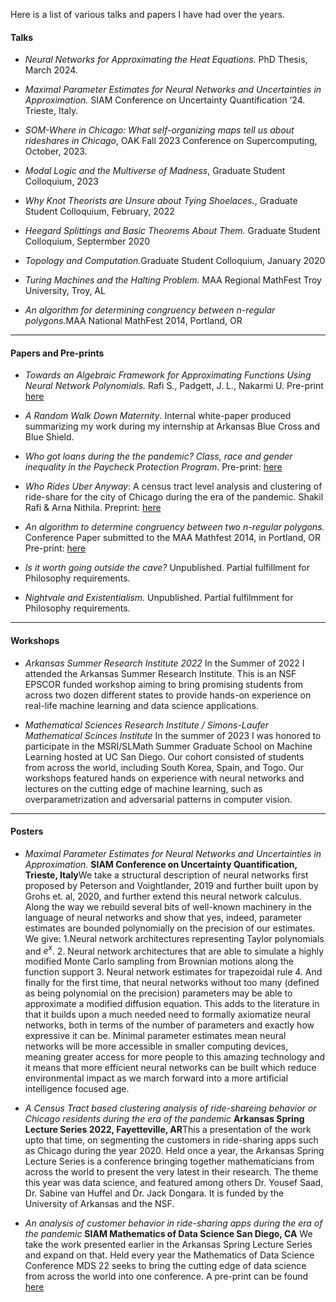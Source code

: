 Here is a list of various talks and papers I have had over the years.

#### Talks

-   *Neural Networks for Approximating the Heat Equations.* PhD Thesis, March 2024.

-   *Maximal Parameter Estimates for Neural Networks and Uncertainties in Approximation.* SIAM Conference on Uncertainty Quantification '24. Trieste, Italy.

-   *SOM-Where in Chicago: What self-organizing maps tell us about rideshares in Chicago*, OAK Fall 2023 Conference on Supercomputing, October, 2023.

-   *Modal Logic and the Multiverse of Madness*, Graduate Student Colloquium, 2023

-   *Why Knot Theorists are Unsure about Tying Shoelaces.*, Graduate Student Colloquium, February, 2022

-   *Heegard Splittings and Basic Theorems About Them.* Graduate Student Colloquium, Septermber 2020

-   *Topology and Computation.*Graduate Student Colloquium, January 2020

-   *Turing Machines and the Halting Problem.* MAA Regional MathFest Troy University, Troy, AL

-   *An algorithm for determining congruency between n-regular polygons.*MAA National MathFest 2014, Portland, OR

------------------------------------------------------------------------

#### Papers and Pre-prints

-   *Towards an Algebraic Framework for Approximating Functions Using Neural Network Polynomials.* Rafi S., Padgett, J. L., Nakarmi U. Pre-print [here](https://doi.org/10.48550/arXiv.2402.01058)

-   *A Random Walk Down Maternity*. Internal white-paper produced summarizing my work during my internship at Arkansas Blue Cross and Blue Shield.

-   *Who got loans during the the pandemic? Class, race and gender inequality in the Paycheck Protection Program*. Pre-print: [here](https://www.preprints.org/manuscript/202309.0654/v1)

-   *Who Rides Uber Anyway*: A census tract level analysis and clustering of ride-share for the city of Chicago during the era of the pandemic. Shakil Rafi & Arna Nithila. Preprint: [here](https://www.techrxiv.org/articles/preprint/Who_rides_Uber_anyway_A_census-tract_level_analysis_and_clustering_of_ride-shares_for_the_city_of_Chicago_during_the_era_of_the_pandemic/21076042/2)

-   *An algorithm to determine congruency between two n-regular polygons.* Conference Paper submitted to the MAA Mathfest 2014, in Portland, OR Pre-print: [here](https://www.preprints.org/manuscript/202303.0490/v1)

-   *Is it worth going outside the cave?* Unpublished. Partial fulfillment for Philosophy requirements.

-   *Nightvale and Existentialism.* Unpublished. Partial fulfilmment for Philosophy requirements.

------------------------------------------------------------------------

#### Workshops

-   *Arkansas Summer Research Institute 2022* In the Summer of 2022 I attended the Arkansas Summer Research Institute. This is an NSF EPSCOR funded workshop aiming to bring promising students from across two dozen different states to provide hands-on experience on real-life machine learning and data science applications.

<!-- -->

-   *Mathematical Sciences Research Institute / Simons-Laufer Mathematical Scinces Institute* In the summer of 2023 I was honored to participate in the MSRI/SLMath Summer Graduate School on Machine Learning hosted at UC San Diego. Our cohort consisted of students from across the world, including South Korea, Spain, and Togo. Our workshops featured hands on experience with neural networks and lectures on the cutting edge of machine learning, such as overparametrization and adversarial patterns in computer vision.

------------------------------------------------------------------------

#### Posters

-   *Maximal Parameter Estimates for Neural Networks and Uncertainties in Approximation*. **SIAM Conference on Uncertainty Quantification, Trieste, Italy**We take a structural description of neural networks first proposed by Peterson and Voightlander, 2019 and further built upon by Grohs et. al, 2020, and further extend this neural network calculus. Along the way we rebuild several bits of well-known machinery in the language of neural networks and show that yes, indeed, parameter estimates are bounded polynomially on the precision of our estimates. We give: 1.Neural network architectures representing Taylor polynomials and $e^x$. 2. Neural network architectures that are able to simulate a highly modified Monte Carlo sampling from Brownian motions along the function support 3. Neural network estimates for trapezoidal rule 4. And finally for the first time, that neural networks without too many (defined as being polynomial on the precision) parameters may be able to approximate a modified diffusion equation. This adds to the literature in that it builds upon a much needed need to formally axiomatize neural networks, both in terms of the number of parameters and exactly how expressive it can be. Minimal parameter estimates mean neural networks will be more accessible in smaller computing devices, meaning greater access for more people to this amazing technology and it means that more efficient neural networks can be built which reduce environmental impact as we march forward into a more artificial intelligence focused age.

-   *A Census Tract based clustering analysis of ride-shareing behavior or Chicago residents during the era of the pandemic* **Arkansas Spring Lecture Series 2022, Fayetteville, AR**This a presentation of the work upto that time, on segmenting the customers in ride-sharing apps such as Chicago during the year 2020. Held once a year, the Arkansas Spring Lecture Series is a conference bringing together mathematicians from across the world to present the very latest in their research. The theme this year was data science, and featured among others Dr. Yousef Saad, Dr. Sabine van Huffel and Dr. Jack Dongara. It is funded by the University of Arkansas and the NSF.

-   *An analysis of customer behavior in ride-sharing apps during the era of the pandemic* **SIAM Mathematics of Data Science San Diego, CA** We take the work presented earlier in the Arkansas Spring Lecture Series and expand on that. Held every year the Mathematics of Data Science Conference MDS 22 seeks to bring the cutting edge of data science from across the world into one conference. A pre-print can be found [here](https://www.techrxiv.org/articles/preprint/Who_rides_Uber_anyway_A_census-tract_level_analysis_and_clustering_of_ride-shares_for_the_city_of_Chicago_during_the_era_of_the_pandemic/21076042/2)
